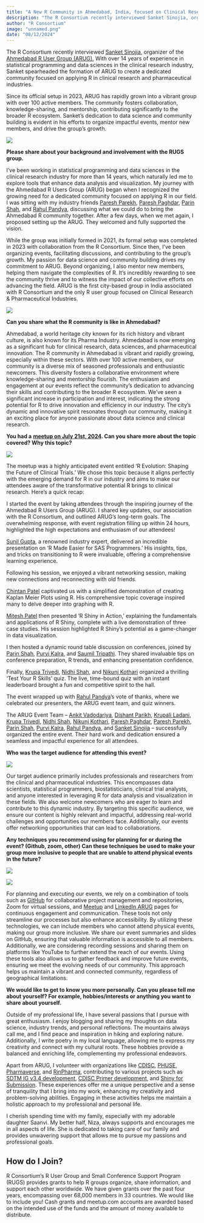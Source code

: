 ```yaml
---
title: "A New R Community in Ahmedabad, India, focused on Clinical Research and Pharmaceutical Industries"
description: "The R Consortium recently interviewed Sanket Sinojia, organizer of the Ahmedabad R User Group (ARUG). With over 14 years of experience in statistical programming and data sciences in the clinical…"
author: "R Consortium"
image: "unnamed.png"
date: "08/12/2024"
---
```


The R Consortium recently interviewed [Sanket Sinojia](https://www.linkedin.com/in/ssinojia/?originalSubdomain=in), organizer of the [Ahmedabad R User Group (ARUG).](https://www.meetup.com/ahmedabad-r-users-group/) With over 14 years of experience in statistical programming and data sciences in the clinical research industry, Sanket spearheaded the formation of ARUG to create a dedicated community focused on applying R in clinical research and pharmaceutical industries. 

Since its official setup in 2023, ARUG has rapidly grown into a vibrant group with over 100 active members. The community fosters collaboration, knowledge-sharing, and mentorship, contributing significantly to the broader R ecosystem. Sanket’s dedication to data science and community building is evident in his efforts to organize impactful events, mentor new members, and drive the group’s growth.

![](unnamed.png)

**Please share about your background and involvement with the RUGS group.**

I’ve been working in statistical programming and data sciences in the clinical research industry for more than 14 years, which naturally led me to explore tools that enhance data analysis and visualization. My journey with the Ahmedabad R Users Group (ARUG) began when I recognized the growing need for a dedicated community focused on applying R in our field. I was sitting with my industry friends [Paresh Parekh](http://linkedin.com/in/paresh-parekh-16734817), [Paresh Paghdar](http://linkedin.com/in/paresh-p-a2352825), [Parin Shah](http://linkedin.com/in/parin-shah-98886928), and [Rahul Pandya](http://linkedin.com/in/rapandya), discussing what we could do to bring the Ahmedabad R community together. After a few days, when we met again, I proposed setting up the ARUG. They welcomed and fully supported the vision. 

While the group was initially formed in 2021, its formal setup was completed in 2023 with collaboration from the R Consortium. Since then, I’ve been organizing events, facilitating discussions, and contributing to the group’s growth. My passion for data science and community building drives my commitment to ARUG. Beyond organizing, I also mentor new members, helping them navigate the complexities of R. It’s incredibly rewarding to see the community thrive and to witness the impact of our collective efforts on advancing the field. ARUG is the first city-based group in India associated with R Consortium and the only R user group focused on Clinical Research & Pharmaceutical Industries.

![](unnamed2.png)

**Can you share what the R community is like in Ahmedabad?** 

Ahmedabad, a world heritage city known for its rich history and vibrant culture, is also known for its Pharma Industry. Ahmedabad is now emerging as a significant hub for clinical research, data sciences, and pharmaceutical innovation. The R community in Ahmedabad is vibrant and rapidly growing, especially within these sectors. With over 100 active members, our community is a diverse mix of seasoned professionals and enthusiastic newcomers. This diversity fosters a collaborative environment where knowledge-sharing and mentorship flourish. The enthusiasm and engagement at our events reflect the community’s dedication to advancing their skills and contributing to the broader R ecosystem. We’ve seen a significant increase in participation and interest, indicating the strong potential for R to drive innovation and efficiency in our industry. The city’s dynamic and innovative spirit resonates through our community, making it an exciting place for anyone passionate about data science and clinical research.

**You had a** [**meetup on July 21st, 2024**](https://www.meetup.com/ahmedabad-r-users-group/events/302239112/)**. Can you share more about the topic covered? Why this topic?**

![](unnamed3.png)

The meetup was a highly anticipated event entitled ‘R Evolution: Shaping the Future of Clinical Trials.’ We chose this topic because it aligns perfectly with the emerging demand for R in our industry and aims to make our attendees aware of the transformative potential R brings to clinical research. Here’s a quick recap:

I started the event by taking attendees through the inspiring journey of the Ahmedabad R Users Group (ARUG). I shared key updates, our association with the R Consortium, and outlined ARUG’s long-term goals. The overwhelming response, with event registration filling up within 24 hours, highlighted the high expectations and enthusiasm of our attendees!

[Sunil Gupta](http://linkedin.com/in/sassavvy), a renowned industry expert, delivered an incredible presentation on ‘R Made Easier for SAS Programmers.’ His insights, tips, and tricks on transitioning to R were invaluable, offering a comprehensive learning experience.

Following his session, we enjoyed a vibrant networking session, making new connections and reconnecting with old friends.

[Chintan Patel](http://linkedin.com/in/chintan-patel-291a3553) captivated us with a simplified demonstration of creating Kaplan Meier Plots using R. His comprehensive topic coverage inspired many to delve deeper into graphing with R.

[Mitesh Patel](http://linkedin.com/in/miteshpatel5056) then presented ‘R Shiny in Action,’ explaining the fundamentals and applications of R Shiny, complete with a live demonstration of three case studies. His session highlighted R Shiny’s potential as a game-changer in data visualization.

I then hosted a dynamic round table discussion on conferences, joined by [Parin Shah](http://linkedin.com/in/parin-shah-98886928), [Purvi Kalra](https://www.linkedin.com/in/purvi-kalra-csm%C2%AE-8b506a14/?originalSubdomain=in), and [Saumil Tripathi](https://www.linkedin.com/in/saumil-tripathi-40a90b65/). They shared invaluable tips on conference preparation, R trends, and enhancing presentation confidence.

Finally, [Krupa Trivedi](http://linkedin.com/in/krupa-trivedi-a2517515a), [Nidhi Shah](http://linkedin.com/in/nidhi-shah-73815715a), and [Nikunj Kothari](https://www.linkedin.com/in/nikunj-kothari/?originalSubdomain=in) organized a thrilling ‘Test Your R Skills’ quiz. The live, time-bound quiz with an instant leaderboard brought a fun and competitive spirit to the hall.

The event wrapped up with [Rahul Pandya](http://linkedin.com/in/rapandya)’s vote of thanks, where we celebrated our presenters, the ARUG event team, and quiz winners.

The ARUG Event Team – [Ankit Vadodariya](http://linkedin.com/in/ankit-vadodaria-b775a961), [Dishant Parikh](http://linkedin.com/in/dishant-parikh-6b893954), [Krupali Ladani](http://linkedin.com/in/krupali-prashant-0b94232a), [Krupa Trivedi](http://linkedin.com/in/krupa-trivedi-a2517515a), [Nidhi Shah](http://linkedin.com/in/nidhi-shah-73815715a), [Nikunj Kothari](http://linkedin.com/in/nikunj-kothari), [Paresh Paghdar](http://linkedin.com/in/paresh-p-a2352825), [Paresh Parekh](http://linkedin.com/in/paresh-parekh-16734817), [Parin Shah](http://linkedin.com/in/parin-shah-98886928), [Purvi Kalra](http://linkedin.com/in/purvi-kalra-csm%C2%AE-8b506a14), [Rahul Pandya](http://linkedin.com/in/rapandya), and [Sanket Sinojia](http://linkedin.com/in/ssinojia) – successfully organized the entire event. Their hard work and dedication ensured a seamless and impactful experience for all attendees.

**Who was the target audience for attending this event?** 

![](unnamed4.png)

Our target audience primarily includes professionals and researchers from the clinical and pharmaceutical industries. This encompasses data scientists, statistical programmers, biostatisticians, clinical trial analysts, and anyone interested in leveraging R for data analysis and visualization in these fields. We also welcome newcomers who are eager to learn and contribute to this dynamic industry. By targeting this specific audience, we ensure our content is highly relevant and impactful, addressing real-world challenges and opportunities our members face. Additionally, our events offer networking opportunities that can lead to collaborations.

**Any techniques you recommend using for planning for or during the event? (Github, zoom, other) Can these techniques be used to make your group more inclusive to people that are unable to attend physical events in the future?**   

![](unnamed5.png)

![](unnamed6.png)

For planning and executing our events, we rely on a combination of tools such as [GitHub](https://github.com/ssinojia/ARUG/tree/main) for collaborative project management and repositories, Zoom for virtual sessions, and [Meetup](https://www.meetup.com/ahmedabad-r-users-group/) and [LinkedIn ARUG](https://www.linkedin.com/company/arug/about/) pages for continuous engagement and communication. These tools not only streamline our processes but also enhance accessibility. By utilizing these technologies, we can include members who cannot attend physical events, making our group more inclusive. We share our event summaries and slides on GitHub, ensuring that valuable information is accessible to all members. Additionally, we are considering recording sessions and sharing them on platforms like YouTube to further extend the reach of our events. Using these tools also allows us to gather feedback and improve future events, ensuring we meet the evolving needs of our community. This approach helps us maintain a vibrant and connected community, regardless of geographical limitations.

**We would like to get to know you more personally. Can you please tell me about yourself? For example, hobbies/interests or anything you want to share about yourself.**

Outside of my professional life, I have several passions that I pursue with great enthusiasm. I enjoy blogging and sharing my thoughts on data science, industry trends, and personal reflections. The mountains always call me, and I find peace and inspiration in hiking and exploring nature. Additionally, I write poetry in my local language, allowing me to express my creativity and connect with my cultural roots. These hobbies provide a balanced and enriching life, complementing my professional endeavors.

Apart from ARUG, I volunteer with organizations like [CDISC](https://www.cdisc.org/), [PHUSE](https://phuse.global/), [Pharmaverse](https://pharmaverse.org/), and [RinPharma](https://rinpharma.com/), contributing to various projects such as [SDTM IG v3.4 development](https://www.cdisc.org/standards/foundational/sdtmig/sdtmig-v3-4), [CDISC Primer development](https://www.cdisc.org/primer), and [Shiny for Submission](https://learn.rinpharma.com/shiny4submissions.html). These experiences offer me a unique perspective and a sense of tranquility that I bring into my work, enhancing my creativity and problem-solving abilities. Engaging in these activities helps me maintain a holistic approach to my professional and personal life.

I cherish spending time with my family, especially with my adorable daughter Saanvi. My better half, Niza, always supports and encourages me in all aspects of life. She is dedicated to taking care of our family and provides unwavering support that allows me to pursue my passions and professional goals.

## How do I Join?

R Consortium’s R User Group and Small Conference Support Program (RUGS) provides grants to help R groups organize, share information, and support each other worldwide. We have given grants over the past four years, encompassing over 68,000 members in 33 countries. We would like to include you! Cash grants and meetup.com accounts are awarded based on the intended use of the funds and the amount of money available to distribute.
